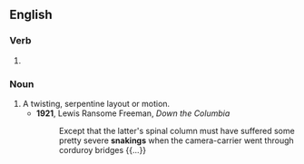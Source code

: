 ==English==

===Verb===
{{head|en|present participle}}

# {{present participle of|snake|lang=en|nocat=1}}

===Noun===
{{en-noun}}

# A twisting, serpentine layout or motion.
#* '''1921''', Lewis Ransome Freeman, ''Down the Columbia''
#*: Except that the latter's spinal column must have suffered some pretty severe '''snakings''' when the camera-carrier went through corduroy bridges {{...}}
